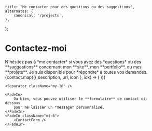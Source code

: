 
    title: "Me contacter pour des questions ou des suggestions",
    alternates: {
        canonical: '/projects',
    },
};

# Contactez-moi

<FadeInStagger className="mt-10" faster>
    <FadeIn>
        N'hésitez pas à *me contacter* si vous avez des *questions* ou des **suggestions**
        concernant mon **site**, mon **portfolio**, ou mes **projets**.
        Je suis disponible pour *répondre* à toutes vos demandes.
    </FadeIn>
    <FadeIn className="mt-6">
        <div className="flex gap-6">
            {contact.map(({ description, url, icon }, idx) => (
                <SocialLink
                    key={`${idx}-contact`}
                    href={url}
                    aria-label={description}
                    icon={icon}
                    iconProps={{ weight: 'regular' }}
                />
            ))}
        </div>
    </FadeIn>

    <Separator className="my-10" />

    <FadeIn>
        Ou bien, vous pouvez utiliser le **formulaire** de contact ci-dessous
        pour me laisser un *message* personnalisé.
    </FadeIn>
    <FadeIn className="mt-6">
        <ContactForm />
    </FadeIn>
</FadeInStagger>
